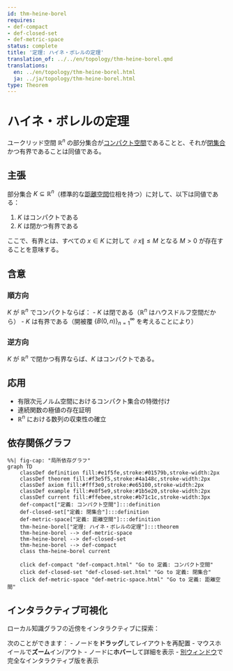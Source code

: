 ```yaml
---
id: thm-heine-borel
requires:
- def-compact
- def-closed-set
- def-metric-space
status: complete
title: '定理: ハイネ・ボレルの定理'
translation_of: ../../en/topology/thm-heine-borel.qmd
translations:
  en: ../en/topology/thm-heine-borel.html
  ja: ../ja/topology/thm-heine-borel.html
type: Theorem
---
```


# ハイネ・ボレルの定理 {#thm-heine-borel}

ユークリッド空間 $\mathbb{R}^n$ の部分集合が[コンパクト空間](def-compact.qmd)であることと、それが[閉集合](def-closed-set.qmd)かつ有界であることは同値である。

## 主張

部分集合 $K \subseteq \mathbb{R}^n$（標準的な[距離空間](../geometry/def-metric-space.qmd)位相を持つ）に対して、以下は同値である：

1. $K$ はコンパクトである
2. $K$ は閉かつ有界である

ここで、有界とは、すべての $x \in K$ に対して $\|x\| \leq M$ となる $M > 0$ が存在することを意味する。

## 含意

### 順方向

$K$ が $\mathbb{R}^n$ でコンパクトならば：
- $K$ は閉である（$\mathbb{R}^n$ はハウスドルフ空間だから）
- $K$ は有界である（開被覆 $\{B(0, n)\}_{n=1}^{\infty}$ を考えることにより）

### 逆方向

$K$ が $\mathbb{R}^n$ で閉かつ有界ならば、$K$ はコンパクトである。

## 応用

- 有限次元ノルム空間におけるコンパクト集合の特徴付け
- 連続関数の極値の存在証明
- $\mathbb{R}^n$ における数列の収束性の確立

## 依存関係グラフ

```mermaid
%%| fig-cap: "局所依存グラフ"
graph TD
    classDef definition fill:#e1f5fe,stroke:#01579b,stroke-width:2px
    classDef theorem fill:#f3e5f5,stroke:#4a148c,stroke-width:2px
    classDef axiom fill:#fff3e0,stroke:#e65100,stroke-width:2px
    classDef example fill:#e8f5e9,stroke:#1b5e20,stroke-width:2px
    classDef current fill:#ffebee,stroke:#b71c1c,stroke-width:3px
    def-compact["定義: コンパクト空間"]:::definition
    def-closed-set["定義: 閉集合"]:::definition
    def-metric-space["定義: 距離空間"]:::definition
    thm-heine-borel["定理: ハイネ・ボレルの定理"]:::theorem
    thm-heine-borel --> def-metric-space
    thm-heine-borel --> def-closed-set
    thm-heine-borel --> def-compact
    class thm-heine-borel current

    click def-compact "def-compact.html" "Go to 定義: コンパクト空間"
    click def-closed-set "def-closed-set.html" "Go to 定義: 閉集合"
    click def-metric-space "def-metric-space.html" "Go to 定義: 距離空間"
```

## インタラクティブ可視化

ローカル知識グラフの近傍をインタラクティブに探索：

::: {.graph-viz data-id="thm-heine-borel" data-width="700" data-height="500"}
:::

次のことができます：
- ノードを**ドラッグ**してレイアウトを再配置
- マウスホイールで**ズーム**イン/アウト
- ノードに**ホバー**して詳細を表示
- [別ウィンドウ](../../output/interactive/thm-heine-borel.html){target="_blank"}で完全なインタラクティブ版を表示
